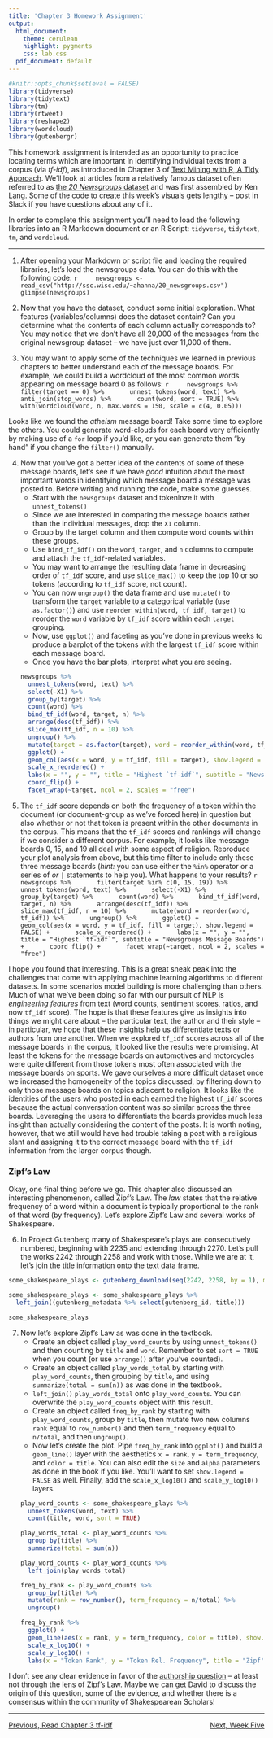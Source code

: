 ```yaml
---
title: 'Chapter 3 Homework Assignment'
output:
  html_document:
    theme: cerulean
    highlight: pygments
    css: lab.css
  pdf_document: default
---
```


```r
#knitr::opts_chunk$set(eval = FALSE)
library(tidyverse)
library(tidytext)
library(tm)
library(rtweet)
library(reshape2)
library(wordcloud)
library(gutenbergr)
```

This homework assignment is intended as an opportunity to practice locating terms which are important in identifying individual texts from a corpus (via *tf-idf*), as introduced in Chapter 3 of [Text Mining with R, A Tidy Approach](https://www.tidytextmining.com/tfidf.html){target="_blank"}. We'll look at articles from a relatively famous dataset often referred to as [the *20 Newsgroups* dataset](http://www.cs.cmu.edu/afs/cs.cmu.edu/project/theo-20/www/data/news20.html){target="_blank"} and was first assembled by Ken Lang. Some of the code to create this week's visuals gets lengthy -- post in Slack if you have questions about any of it.

In order to complete this assignment you'll need to load the following libraries into an R Markdown document or an R Script: `tidyverse`, `tidytext`, `tm`, and `wordcloud`.

***

1. After opening your Markdown or script file and loading the required libraries, let's load the newsgroups data. You can do this with the following code:
    ```r
    newsgroups <- read_csv("http://ssc.wisc.edu/~ahanna/20_newsgroups.csv")
    glimpse(newsgroups)
    ```

2. Now that you have the dataset, conduct some initial exploration. What features (variables/columns) does the dataset contain? Can you determine what the contents of each column actually corresponds to? You may notice that we don't have all 20,000 of the messages from the original newsgroup dataset -- we have just over 11,000 of them.

3. You may want to apply some of the techniques we learned in previous chapters to better understand each of the message boards. For example, we could build a wordcloud of the most common words appearing on message board 0 as follows:
    ```r
    newsgroups %>%
      filter(target == 0) %>%
      unnest_tokens(word, text) %>%
      anti_join(stop_words) %>%
      count(word, sort = TRUE) %>%
      with(wordcloud(word, n, max.words = 150, scale = c(4, 0.05)))
    ```  

Looks like we found the *atheism* message board! Take some time to explore the others. You could generate word-clouds for each board very efficiently by making use of a `for` loop if you'd like, or you can generate them "by hand" if you change the `filter()` manually.

4. Now that you've got a better idea of the contents of some of these message boards, let's see if we have *good* intuition about the most important words in identifying which message board a message was posted to. Before writing and running the code, make some guesses.  
      + Start with the `newsgroups` dataset and tokeninze it with `unnest_tokens()`
      + Since we are interested in comparing the message boards rather than the individual messages, drop the `X1` column.
      + Group by the target column and then compute word counts within these groups.
      + Use `bind_tf_idf()` on the `word`, `target`, and `n` columns to compute and attach the `tf_idf`-related variables.
      + You may want to arrange the resulting data frame in decreasing order of `tf_idf` score, and use `slice_max()` to keep the top 10 or so tokens (according to `tf_idf` score, not count).
      + You can now `ungroup()` the data frame and use `mutate()` to transform the `target` variable to a categorical variable (use `as.factor()`) and use `reorder_within(word, tf_idf, target)` to reorder the `word` variable by `tf_idf` score within each `target` grouping. 
      + Now, use `ggplot()` and faceting as you've done in previous weeks to produce a barplot of the tokens with the largest `tf_idf` score within each message board. 
      + Once you have the bar plots, interpret what you are seeing.
    ```r
    newsgroups %>%
      unnest_tokens(word, text) %>%
      select(-X1) %>%
      group_by(target) %>%
      count(word) %>%
      bind_tf_idf(word, target, n) %>%
      arrange(desc(tf_idf)) %>%
      slice_max(tf_idf, n = 10) %>%
      ungroup() %>%
      mutate(target = as.factor(target), word = reorder_within(word, tf_idf, target)) %>%
      ggplot() +
      geom_col(aes(x = word, y = tf_idf, fill = target), show.legend = FALSE) +
      scale_x_reordered() +
      labs(x = "", y = "", title = "Highest `tf-idf`", subtitle = "Newsgroups Message Boards") +
      coord_flip() +
      facet_wrap(~target, ncol = 2, scales = "free")
    ```
    
5. The `tf_idf` score depends on both the frequency of a token within the document (or document-group as we've forced here) in question but also whether or not that token is present within the other documents in the corpus. This means that the `tf_idf` scores and rankings will change if we consider a different corpus. For example, it looks like message boards 0, 15, and 19 all deal with some aspect of religion. Reproduce your plot analysis from above, but this time filter to include only these three message boards (*hint:* you can use either the `%in%` operator or a series of *or* `|` statements to help you). What happens to your results?
    ```r
    newsgroups %>%
      filter(target %in% c(0, 15, 19)) %>%
      unnest_tokens(word, text) %>%
      select(-X1) %>%
      group_by(target) %>%
      count(word) %>%
      bind_tf_idf(word, target, n) %>%
      arrange(desc(tf_idf)) %>%
      slice_max(tf_idf, n = 10) %>%
      mutate(word = reorder(word, tf_idf)) %>%
      ungroup() %>%
      ggplot() +
      geom_col(aes(x = word, y = tf_idf, fill = target), show.legend = FALSE) +
      scale_x_reordered() +
      labs(x = "", y = "", title = "Highest `tf-idf`", subtitle = "Newsgroups Message Boards") +
      coord_flip() +
      facet_wrap(~target, ncol = 2, scales = "free")
    ```

I hope you found that interesting. This is a great sneak peak into the challenges that come with applying machine learning algorithms to different datasets. In some scenarios model building is more challenging than others. Much of what we've been doing so far with our pursuit of NLP is *engineering features* from text (word counts, sentiment scores, ratios, and now `tf_idf` score). The hope is that these features give us insights into things we might care about -- the particular text, the author and their style -- in particular, we hope that these insights help us differentiate texts or authors from one another. When we explored `tf_idf` scores across all of the message boards in the corpus, it looked like the results were promising. At least the tokens for the message boards on automotives and motorcycles were quite different from those tokens most often associated with the message boards on sports. We gave ourselves a more difficult dataset once we increased the homogeneity of the topics discussed, by filtering down to only those message boards on topics adjacent to religion. It looks like the identities of the users who posted in each earned the highest `tf_idf` scores because the actual conversation content was so similar across the three boards. Leveraging the users to differentiate the boards provides much less insight than actually considering the content of the posts. It is worth noting, however, that we still would have had trouble taking a post with a religious slant and assigning it to the correct message board with the `tf_idf` information from the larger corpus though.

### Zipf's Law

Okay, one final thing before we go. This chapter also discussed an interesting phenomenon, called Zipf's Law. The *law* states that the relative frequency of a word within a document is typically proportional to the rank of that word (by frequency). Let's explore Zipf's Law and several works of Shakespeare. 

6. In Project Gutenberg many of Shakespeare's plays are consecutively numbered, beginning with 2235 and extending through 2270. Let's pull the works 2242 through 2258 and work with those. While we are at it, let's join the title information onto the text data frame.

```r
some_shakespeare_plays <- gutenberg_download(seq(2242, 2258, by = 1), mirror = "http://mirrors.xmission.com/gutenberg/")

some_shakespeare_plays <- some_shakespeare_plays %>%
  left_join((gutenberg_metadata %>% select(gutenberg_id, title)))

some_shakespeare_plays
```

7. Now let's explore Zipf's Law as was done in the textbook.  
    + Create an object called `play_word_counts` by using `unnest_tokens()` and then counting by `title` and `word`. Remember to set `sort = TRUE` when you count (or use `arrange()` after you've counted).
    + Create an object called `play_words_total` by starting with `play_word_counts`, then grouping by `title`, and using `summarize(total = sum(n))` as was done in the textbook.
    + `left_join()` `play_words_total` onto `play_word_counts`. You can overwrite the `play_word_counts` object with this result.
    + Create an object called `freq_by_rank` by starting with `play_word_counts`, group by `title`, then mutate two new columns `rank` equal to `row_number()` and then `term_frequency` equal to `n/total`, and then `ungroup()`.
    + Now let's create the plot. Pipe `freq_by_rank` into `ggplot()` and build a `geom_line()` layer with the aesthetics `x = rank`, `y = term_frequency`, and `color = title`. You can also edit the `size` and `alpha` parameters as done in the book if you like. You'll want to set `show.legend = FALSE` as well. Finally, add the `scale_x_log10()` and `scale_y_log10()` layers.
    
    ```r
    play_word_counts <- some_shakespeare_plays %>%
      unnest_tokens(word, text) %>%
      count(title, word, sort = TRUE)
    
    play_words_total <- play_word_counts %>%
      group_by(title) %>%
      summarize(total = sum(n))
    
    play_word_counts <- play_word_counts %>%
      left_join(play_words_total)
    
    freq_by_rank <- play_word_counts %>%
      group_by(title) %>%
      mutate(rank = row_number(), term_frequency = n/total) %>%
      ungroup()
    
    freq_by_rank %>%
      ggplot() +
      geom_line(aes(x = rank, y = term_frequency, color = title), show.legend = FALSE) +
      scale_x_log10() +
      scale_y_log10() +
      labs(x = "Token Rank", y = "Token Rel. Frequency", title = "Zipf's Law", subtitle = "Several Shakespeare Plays")
    ```

I don't see any clear evidence in favor of the [authorship question](https://www.shakespeare.org.uk/explore-shakespeare/shakespedia/william-shakespeare/shakespeare-authorship-question/) -- at least not through the lens of Zipf's Law. Maybe we can get David to discuss the origin of this question, some of the evidence, and whether there is a consensus within the community of Shakespearean Scholars!

***

<p style = "text-align:left;">[Previous, Read Chapter 3 tf-idf](https://www.tidytextmining.com/tfidf.html)
<span style = "float:right;">[Next, Week Five](https://agmath.github.io/FacultyUpskilling/)</span>
</p>

